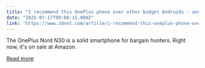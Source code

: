 ```yaml
---
title: "I recommend this OnePlus phone over other budget Androids - and it's $100 off"
date: "2025-07-17T09:00:15.000Z"
link: "https://www.zdnet.com/article/i-recommend-this-oneplus-phone-over-other-budget-androids-and-its-100-off/"
---
```


The OnePlus Nord N30 is a solid smartphone for bargain hunters. Right now, it's on sale at Amazon.

[Read more](https://www.zdnet.com/article/i-recommend-this-oneplus-phone-over-other-budget-androids-and-its-100-off/)
